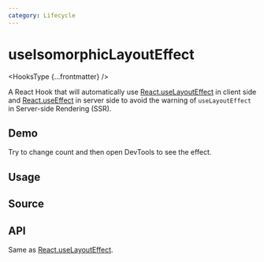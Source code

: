 ```yaml
---
category: Lifecycle
---
```


# useIsomorphicLayoutEffect


<HooksType {...frontmatter} />

A React Hook that will automatically use [React.useLayoutEffect](https://react.dev/reference/react/useLayoutEffect) in client side and [React.useEffect](https://react.dev/reference/react/useEffect) in server side to avoid the warning of `useLayoutEffect` in Server-side Rendering (SSR).

## Demo

Try to change count and then open DevTools to see the effect.


<App />

## Usage



## Source


<Source />

## API

Same as [React.useLayoutEffect](https://react.dev/reference/react/useLayoutEffect).
